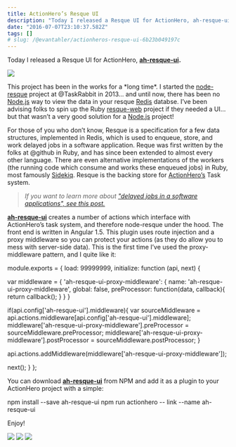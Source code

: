 ```yaml
---
title: ActionHero’s Resque UI
description: "Today I released a Resque UI for ActionHero, ah-resque-ui."
date: "2016-07-07T23:10:37.582Z"
tags: []
# slug: /@evantahler/actionheros-resque-ui-6b23b049197c
---
```


Today I released a Resque UI for ActionHero, [**ah-resque-ui**](https://github.com/evantahler/ah-resque-ui)**.**

![](/images/medium-export/1__CCa__6uFsJZQSWBlO4ajz8Q.png)

This project has been in the works for a \*long time\*. I started the [node-resque](https://github.com/taskrabbit/node-resque) project at @TaskRabbit in 2013… and until now, there has been no [Node.js](https://medium.com/u/96cd9a1fb56) way to view the data in your resque [Redis](http://redis.io) databse. I’ve been advising folks to spin up the Ruby [resque-web](https://github.com/resque/resque-web) project if they needed a UI… but that wasn’t a very good solution for a [Node.js](https://medium.com/u/96cd9a1fb56) project!

For those of you who don’t know, Resque is a specification for a few data structures, implemented in Redis, which is used to enqueue, store, and work delayed jobs in a software application. Reque was first written by the folks at @github in Ruby, and has since been extended to almost every other language. There are even alternative implementations of the workers (the running code which consume and works these enqueued jobs) in Ruby, most famously [Sidekiq](http://sidekiq.org/). Resque is the backing store for [ActionHero’s](http://www.actionherojs.com/) Task system.

> _If you want to learn more about_ [_"delayed jobs in a software applications", see this post._](https://blog.evantahler.com/background-tasks-in-node-js-a-survey-with-redis-971d3575d9d2)

[**ah-resque-ui**](https://github.com/evantahler/ah-resque-ui) creates a number of actions which interface with ActionHero’s task system, and therefore node-resque under the hood. The front end is written in Angular 1.5. This plugin uses route injection and a proxy middleware so you can protect your actions (as they do allow you to mess with server-side data). This is the first time I’ve used the proxy-middleware pattern, and I quite like it:

module.exports = {
load: 99999999,
initialize: function (api, next) {

var middleware = {
'ah-resque-ui-proxy-middleware': {
name: 'ah-resque-ui-proxy-middleware',
global: false,
preProcessor: function(data, callback){
return callback();
}
}
}

if(api.config\['ah-resque-ui'\].middleware){
var sourceMiddleware = api.actions.middleware\[api.config\['ah-resque-ui'\].middleware\];
middleware\['ah-resque-ui-proxy-middleware'\].preProcessor = sourceMiddleware.preProcessor;
middleware\['ah-resque-ui-proxy-middleware'\].postProcessor = sourceMiddleware.postProcessor;
}

api.actions.addMiddleware(middleware\['ah-resque-ui-proxy-middleware'\]);

next();
}
};

You can download [**ah-resque-ui**](https://github.com/evantahler/ah-resque-ui) from NPM and add it as a plugin to your ActionHero project with a simple:

npm install --save ah-resque-ui
npm run actionhero -- link --name ah-resque-ui

Enjoy!

![](/images/medium-export/1__tnplgPlkYHfvBqgj0BLwOQ.png)
![](/images/medium-export/1__ab9ui__sLpggKAgWaSUUV2A.png)
![](/images/medium-export/1__PgnSoK06R4ld4OtMkZV3iA.png)
